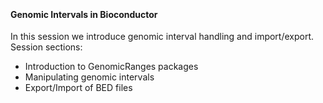 <br>

#### **Genomic Intervals in Bioconductor**

In this session we introduce genomic interval handling and import/export.
Session sections:

* Introduction to GenomicRanges packages
* Manipulating genomic intervals
* Export/Import of BED files